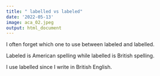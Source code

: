 ```yaml
---
title: " labelled vs labeled"
date: '2022-05-13'
image: aca_02.jpeg
output: html_document
---
```



I often forget which one to use between labeled and labelled.

Labeled is American spelling while labelled is British spelling.

I use labelled since I write in British English.

<style>
body {
text-align: justify}
</style>
